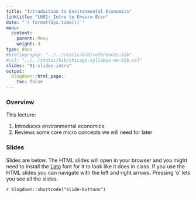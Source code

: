 ```yaml
---
title: "Introduction to Environmental Economics"
linktitle: "LN01: Intro to Enviro Econ"
date: "`r format(Sys.time())`"
menu:
  content:
    parent: Menu
    weight: 3
type: docs
#bibliography: "../../static/bib/references.bib"
#csl: "../../static/bib/chicago-syllabus-no-bib.csl"
slides: "01-slides-intro"
output:
  blogdown::html_page:
    toc: false
---
```


### Overview

This lecture:

1. Introduces environmental economics
2. Reviews some core micro concepts we will need for later

### Slides

Slides are below. 
The HTML slides will open in your browser and you might need to install the [Lato](https://fonts.google.com/specimen/Lato) font for it to look like it does in class.
If you use the HTML slides you can navigate with the left and right arrows.
Pressing 'o' lets you see all the slides.

`r blogdown::shortcode("slide-buttons")`